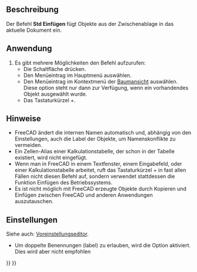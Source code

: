 <languages/>

{{Docnav/de
|[[Std_Copy/de|Kopieren]]
|[[Std_DuplicateSelection/de|AuswahlDuplizieren]]
|[[Std_Edit_Menu/de|Std Menü Bearbeiten]]
|IconL=Std_Copy.svg
|IconR=Std_DuplicateSelection.svg
|IconC=Freecad.svg
}}

{{GuiCommand/de
|Name=Std Paste
|Name/de=Std Einfügen
|MenuLocation=Bearbeiten → Einfügen
|Workbenches=Alle
|Shortcut={{KEY| Strg}}+{{KEY|V}}
|SeeAlso=[[Std_Cut/de|Std Ausschneiden]], [[Std_Copy/de|Std Kopieren]], [[Std_DuplicateSelection/de|Std AuswahlDuplizieren]]
}}

<span id="Description"></span>
== Beschreibung ==


Der Befehl '''Std Einfügen''' fügt Objekte aus der Zwischenablage in das aktuelle Dokument ein.

<span id="Usage"></span>
==Anwendung==

# Es gibt mehrere Möglichkeiten den Befehl aufzurufen:
#* Die Schaltfläche {{Button|[[Image:Std_Paste.svg|16px]] [[Std_Paste/de|Einfügen]]}} drücken.
#* Den Menüeintrag {{MenuCommand|Bearbeiten → [[Image:Std_Paste.svg|16px]] Einfügen}} im Hauptmenü auswählen.
#* Den Menüeintrag {{MenuCommand|[[Image:Std_Paste.svg|16px]] Einfügen}} im Kontextmenü der [[Tree_View/de|Baumansicht]] auswählen. Diese option steht nur dann zur Verfügung, wenn ein vorhandendes Objekt ausgewählt wurde.
#* Das Tastaturkürzel {{KEY|Strg}}+{{KEY|V}}.

<span id="Notes"></span>
==Hinweise==

* FreeCAD ändert die internen Namen automatisch und, abhängig von den Einstellungen, auch die Label der Objekte, um Namenskonflikte zu vermeiden.
* Ein Zellen-Alias einer Kalkulationstabelle, der schon in der Tabelle existiert, wird nicht eingefügt.
* Wenn man in FreeCAD in einem Textfenster, einem Eingabefeld, oder einer Kalkulationstabelle arbeitet, ruft das Tastaturkürzel {{KEY|Strg}}+{{KEY|V}} in fast allen Fällen nicht diesen Befehl auf, sondern verwendet stattdessen die Funktion Einfügen des Betriebssystems.
* Es ist nicht möglich mit FreeCAD erzeugte Objekte durch Kopieren und Einfügen zwischen FreeCAD und anderen Anwendungen auszutauschen.

<span id="Preferences"></span>
==Einstellungen==

Siehe auch: [[Preferences_Editor/de|Voreinstellungseditor]].

* Um doppelte Benennungen (label) zu erlauben, wird die Option {{MenuCommand|Bearbeiten → Einstellungen... → Allgemein → Dokument → Doppelte Objektbezeichnungen in einem Dokument zulassen}} aktiviert. Dies wird aber nicht empfohlen


{{Docnav/de
|[[Std_Copy/de|Kopieren]]
|[[Std_DuplicateSelection/de|AuswahlDuplizieren]]
|[[Std_Edit_Menu/de|Std Menü Bearbeiten]]
|IconL=Std_Copy.svg
|IconR=Std_DuplicateSelection.svg
|IconC=Freecad.svg
}}

{{Std_Base_navi{{#translation:}}}}
{{Userdocnavi{{#translation:}}}}